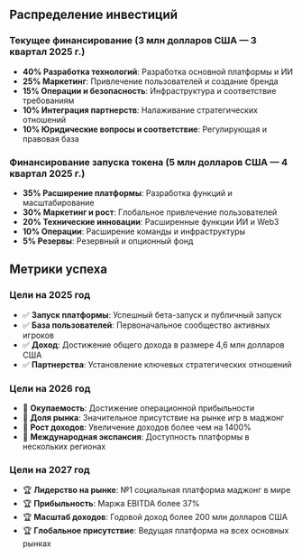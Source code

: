 ## Распределение инвестиций

### Текущее финансирование (3 млн долларов США — 3 квартал 2025 г.)
- **40% Разработка технологий**: Разработка основной платформы и ИИ
- **25% Маркетинг**: Привлечение пользователей и создание бренда
- **15% Операции и безопасность**: Инфраструктура и соответствие требованиям
- **10% Интеграция партнерств**: Налаживание стратегических отношений
- **10% Юридические вопросы и соответствие**: Регулирующая и правовая база

### Финансирование запуска токена (5 млн долларов США — 4 квартал 2025 г.)
- **35% Расширение платформы**: Разработка функций и масштабирование
- **30% Маркетинг и рост**: Глобальное привлечение пользователей
- **20% Технические инновации**: Расширенные функции ИИ и Web3
- **10% Операции**: Расширение команды и инфраструктуры
- **5% Резервы**: Резервный и опционный фонд

## Метрики успеха

### Цели на 2025 год
- ✅ **Запуск платформы**: Успешный бета-запуск и публичный запуск
- ✅ **База пользователей**: Первоначальное сообщество активных игроков
- ✅ **Доход**: Достижение общего дохода в размере 4,6 млн долларов США
- ✅ **Партнерства**: Установление ключевых стратегических отношений

### Цели на 2026 год
- 🎯 **Окупаемость**: Достижение операционной прибыльности
- 🎯 **Доля рынка**: Значительное присутствие на рынке игр в маджонг
- 🎯 **Рост доходов**: Увеличение доходов более чем на 1400%
- 🎯 **Международная экспансия**: Доступность платформы в нескольких регионах

### Цели на 2027 год
- 🏆 **Лидерство на рынке**: №1 социальная платформа маджонг в мире
- 🏆 **Прибыльность**: Маржа EBITDA более 37%
- 🏆 **Масштаб доходов**: Годовой доход более 200 млн долларов США
- 🏆 **Глобальное присутствие**: Ведущая платформа на всех основных рынках
